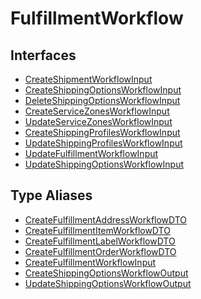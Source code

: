 
# FulfillmentWorkflow

## Interfaces

- [CreateShipmentWorkflowInput](FulfillmentWorkflow/interfaces/types.WorkflowTypes.FulfillmentWorkflow.CreateShipmentWorkflowInput.mdx)
- [CreateShippingOptionsWorkflowInput](FulfillmentWorkflow/interfaces/types.WorkflowTypes.FulfillmentWorkflow.CreateShippingOptionsWorkflowInput.mdx)
- [DeleteShippingOptionsWorkflowInput](FulfillmentWorkflow/interfaces/types.WorkflowTypes.FulfillmentWorkflow.DeleteShippingOptionsWorkflowInput.mdx)
- [CreateServiceZonesWorkflowInput](FulfillmentWorkflow/interfaces/types.WorkflowTypes.FulfillmentWorkflow.CreateServiceZonesWorkflowInput.mdx)
- [UpdateServiceZonesWorkflowInput](FulfillmentWorkflow/interfaces/types.WorkflowTypes.FulfillmentWorkflow.UpdateServiceZonesWorkflowInput.mdx)
- [CreateShippingProfilesWorkflowInput](FulfillmentWorkflow/interfaces/types.WorkflowTypes.FulfillmentWorkflow.CreateShippingProfilesWorkflowInput.mdx)
- [UpdateShippingProfilesWorkflowInput](FulfillmentWorkflow/interfaces/types.WorkflowTypes.FulfillmentWorkflow.UpdateShippingProfilesWorkflowInput.mdx)
- [UpdateFulfillmentWorkflowInput](FulfillmentWorkflow/interfaces/types.WorkflowTypes.FulfillmentWorkflow.UpdateFulfillmentWorkflowInput.mdx)
- [UpdateShippingOptionsWorkflowInput](FulfillmentWorkflow/interfaces/types.WorkflowTypes.FulfillmentWorkflow.UpdateShippingOptionsWorkflowInput.mdx)

## Type Aliases

- [CreateFulfillmentAddressWorkflowDTO](FulfillmentWorkflow/types/types.WorkflowTypes.FulfillmentWorkflow.CreateFulfillmentAddressWorkflowDTO.mdx)
- [CreateFulfillmentItemWorkflowDTO](FulfillmentWorkflow/types/types.WorkflowTypes.FulfillmentWorkflow.CreateFulfillmentItemWorkflowDTO.mdx)
- [CreateFulfillmentLabelWorkflowDTO](FulfillmentWorkflow/types/types.WorkflowTypes.FulfillmentWorkflow.CreateFulfillmentLabelWorkflowDTO.mdx)
- [CreateFulfillmentOrderWorkflowDTO](FulfillmentWorkflow/types/types.WorkflowTypes.FulfillmentWorkflow.CreateFulfillmentOrderWorkflowDTO.mdx)
- [CreateFulfillmentWorkflowInput](FulfillmentWorkflow/types/types.WorkflowTypes.FulfillmentWorkflow.CreateFulfillmentWorkflowInput.mdx)
- [CreateShippingOptionsWorkflowOutput](FulfillmentWorkflow/types/types.WorkflowTypes.FulfillmentWorkflow.CreateShippingOptionsWorkflowOutput.mdx)
- [UpdateShippingOptionsWorkflowOutput](FulfillmentWorkflow/types/types.WorkflowTypes.FulfillmentWorkflow.UpdateShippingOptionsWorkflowOutput.mdx)
